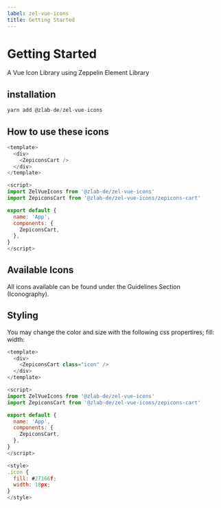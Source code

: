 ```yaml
---
label: zel-vue-icons
title: Getting Started
---
```



# Getting Started

A Vue Icon Library using Zeppelin Element Library

<DownloadContainer>
  <DownloadFile
    title="NPM: @zlab-de/zel-vue-icons"
    href="https://www.npmjs.com/package/@zlab-de/zel-vue-icons"
    download=""
    variant="npm"
    ariaLabel="npm"
  />
</DownloadContainer>

## installation

```js
yarn add @zlab-de/zel-vue-icons
```

## How to use these icons

```js
<template>
  <div>
    <ZepiconsCart />
  </div>
</template>

<script>
import ZelVueIcons from '@zlab-de/zel-vue-icons'
import ZepiconsCart from '@zlab-de/zel-vue-icons/zepicons-cart'

export default {
  name: 'App',
  components: {
    ZepiconsCart,
  },
}
</script>
```

## Available Icons

All icons available can be found under the Guidelines Section (Iconography).

## Styling

You may change the color and size with the following css propertires;
fill:
width:

```js
<template>
  <div>
    <ZepiconsCart class="icon" />
  </div>
</template>

<script>
import ZelVueIcons from '@zlab-de/zel-vue-icons'
import ZepiconsCart from '@zlab-de/zel-vue-icons/zepicons-cart'

export default {
  name: 'App',
  components: {
    ZepiconsCart,
  },
}
</script>

<style>
.icon {
  fill: #27166f;
  width: 18px;
}
</style>
```
